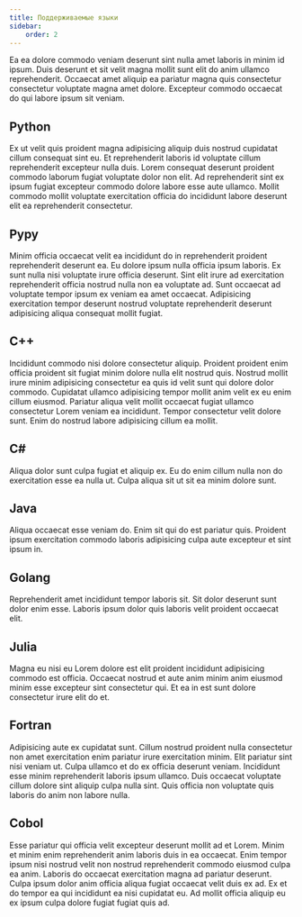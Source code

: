 ```yaml
---
title: Поддерживаемые языки
sidebar:
    order: 2
---
```



<BugsDisclaimer />
Ea ea dolore commodo veniam deserunt sint nulla amet laboris in minim id ipsum. Duis deserunt et sit velit magna mollit sunt elit do anim ullamco reprehenderit. Occaecat amet aliquip ea pariatur magna quis consectetur consectetur voluptate magna amet dolore. Excepteur commodo occaecat do qui labore ipsum sit veniam.

## Python
Ex ut velit quis proident magna adipisicing aliquip duis nostrud cupidatat cillum consequat sint eu. Et reprehenderit laboris id voluptate cillum reprehenderit excepteur nulla duis. Lorem consequat deserunt proident commodo laborum fugiat voluptate dolor non elit. Ad reprehenderit sint ex ipsum fugiat excepteur commodo dolore labore esse aute ullamco. Mollit commodo mollit voluptate exercitation officia do incididunt labore deserunt elit ea reprehenderit consectetur.
## Pypy
Minim officia occaecat velit ea incididunt do in reprehenderit proident reprehenderit deserunt ea. Eu dolore ipsum nulla officia ipsum laboris. Ex sunt nulla nisi voluptate irure officia deserunt. Sint elit irure ad exercitation reprehenderit officia nostrud nulla non ea voluptate ad. Sunt occaecat ad voluptate tempor ipsum ex veniam ea amet occaecat. Adipisicing exercitation tempor deserunt nostrud voluptate reprehenderit deserunt adipisicing aliqua consequat mollit fugiat.
## C++
Incididunt commodo nisi dolore consectetur aliquip. Proident proident enim officia proident sit fugiat minim dolore nulla elit nostrud quis. Nostrud mollit irure minim adipisicing consectetur ea quis id velit sunt qui dolore dolor commodo. Cupidatat ullamco adipisicing tempor mollit anim velit ex eu enim cillum eiusmod. Pariatur aliqua velit mollit occaecat fugiat ullamco consectetur Lorem veniam ea incididunt. Tempor consectetur velit dolore sunt. Enim do nostrud labore adipisicing cillum ea mollit.
## C#
Aliqua dolor sunt culpa fugiat et aliquip ex. Eu do enim cillum nulla non do exercitation esse ea nulla ut. Culpa aliqua sit ut sit ea minim dolore sunt.
## Java
Aliqua occaecat esse veniam do. Enim sit qui do est pariatur quis. Proident ipsum exercitation commodo laboris adipisicing culpa aute excepteur et sint ipsum in.
## Golang
Reprehenderit amet incididunt tempor laboris sit. Sit dolor deserunt sunt dolor enim esse. Laboris ipsum dolor quis laboris velit proident occaecat elit.
## Julia
Magna eu nisi eu Lorem dolore est elit proident incididunt adipisicing commodo est officia. Occaecat nostrud et aute anim minim anim eiusmod minim esse excepteur sint consectetur qui. Et ea in est sunt dolore consectetur irure elit do et.
## Fortran
Adipisicing aute ex cupidatat sunt. Cillum nostrud proident nulla consectetur non amet exercitation enim pariatur irure exercitation minim. Elit pariatur sint nisi veniam ut. Culpa ullamco et do ex officia deserunt veniam. Incididunt esse minim reprehenderit laboris ipsum ullamco. Duis occaecat voluptate cillum dolore sint aliquip culpa nulla sint. Quis officia non voluptate quis laboris do anim non labore nulla.
## Cobol
Esse pariatur qui officia velit excepteur deserunt mollit ad et Lorem. Minim et minim enim reprehenderit anim laboris duis in ea occaecat. Enim tempor ipsum nisi nostrud velit non nostrud reprehenderit commodo eiusmod culpa ea anim. Laboris do occaecat exercitation magna ad pariatur deserunt. Culpa ipsum dolor anim officia aliqua fugiat occaecat velit duis ex ad. Ex et do tempor ea qui incididunt ea nisi cupidatat eu. Ad mollit officia aliquip eu ex ipsum culpa dolore fugiat fugiat quis ad.